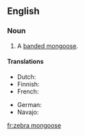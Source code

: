==English==

===Noun===
{{en-noun|sg=[[zebra]] [[mongoose]]}}

# {{rare}} A [[banded mongoose]].

====Translations====
{{trans-top|Banded mongoose}}
* Dutch: {{t|nl|zebramangoest}}
* Finnish: {{t|fi|seepramangusti}}
* French: {{t|fr|mangouste rayée|f}}
{{trans-mid}}
* German: {{t-|de|Zebramanguste}}
* Navajo: {{tø|nv|dlǫ́ʼii yił aheełtʼéhii noodǫ́zígíí}}
{{trans-bottom}}

[[fr:zebra mongoose]]
